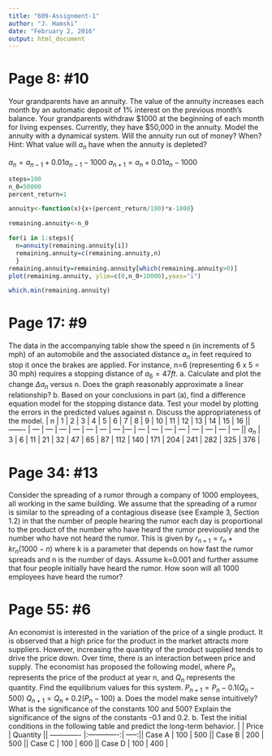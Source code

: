 ```yaml
---
title: "609-Assignment-1"
author: "J. Hamski"
date: "February 2, 2016"
output: html_document
---
```


# Page 8: #10
Your grandparents have an annuity. The value of the annuity increases each month by an automatic deposit of 1% interest on the previous month's balance. Your grandparents withdraw $1000 at the beginning of each month for living expenses. Currently, they have $50,000 in the annuity. Model the annuity with a dynamical system. Will the annuity run out of money? When? Hint: What value will $a_{n}$ have when the annuity is depleted?

$a_{n} = a_{n-1} + 0.01a_{n-1} - 1000$
$a_{n+1} = a_{n} + 0.01a_{n} - 1000$

```r
steps=100
n_0=50000
percent_return=1

annuity<-function(x){x+(percent_return/100)*x-1000}

remaining.annuity<-n_0

for(i in 1:steps){
  n=annuity(remaining.annuity[i])
  remaining.annuity=c(remaining.annuity,n)
  }
remaining.annuity=remaining.annuity[which(remaining.annuity>0)]
plot(remaining.annuity, ylim=c(0,n_0+10000),yaxs="i")

which.min(remaining.annuity)
```



# Page 17: #9
The data in the accompanying table show the speed n (in increments of 5 mph) of an automobile and the associated distance $a_{n}$ in feet required to stop it once the brakes are applied. For instance, n=6 (representing 6 x 5 = 30 mph) requires a stopping distance of $a_{6} = 47 ft$.
a. Calculate and plot the change $\Delta a_{n}$ versus n. Does the graph reasonably approximate a linear relationship?
b. Based on your conclusions in part (a), find a difference equation model for the stopping distance data. Test your model by plotting the errors in the predicted values against n. Discuss the appropriateness of the model.
| n       | 1 | 2 | 3  | 4  | 5  | 6  | 7  | 8  | 9   | 10  | 11  | 12  | 13  | 14  | 15  | 16  || ------- | --- | --- | --- | --- | --- | --- | --- |--- | --- | --- | --- | --- | --- | --- | --- | --- || $a_{n}$ | 3 | 6 | 11 | 21 | 32 | 47 | 65 | 87 | 112 | 140 | 171 | 204 | 241 | 282 | 325 | 376 |

# Page 34: #13
Consider the spreading of a rumor through a company of 1000 employees, all working in the same building. We assume that the spreading of a rumor is similar to the spreading of a contagious disease (see Example 3, Section 1.2) in that the number of people hearing the rumor each day is proportional to the product of the number who have heard the rumor previously and the number who have not heard the rumor. This is given by
$r_{n+ 1} = r_{n} + kr_{n} (1000 - n )$
where k is a parameter that depends on how fast the rumor spreads and n is the number of days. Assume k=0.001 and further assume that four people initially have heard the rumor. How soon will all 1000 employees have heard the rumor?

# Page 55: #6
An economist is interested in the variation of the price of a single product. It is observed that a high price for the product in the market attracts more suppliers. However, increasing the quantity of the product supplied tends to drive the price down. Over time, there is an interaction between price and supply. The economist has proposed the following model, where $P_{n}$ represents the price of the product at year n, and $Q_{n}$ represents the quantity. Find the equilibrium values for this system.
$P_{n+1} = P_{n} - 0.1(Q_{n}-500)$
$Q_{n+1} = Q_{n} + 0.2(P_{n}-100)$
a. Does the model make sense intuitively? What is the significance of the constants 100 and 500? Explain the significance of the signs of the constants -0.1 and 0.2.
b. Test the initial conditions in the following table and predict the long-term behavior.
|               | Price         | Quantity  || ------------- |:-------------:| -----:|| Case A | 100 | 500 || Case B | 200 | 500 || Case C | 100 | 600 || Case D | 100 | 400 |